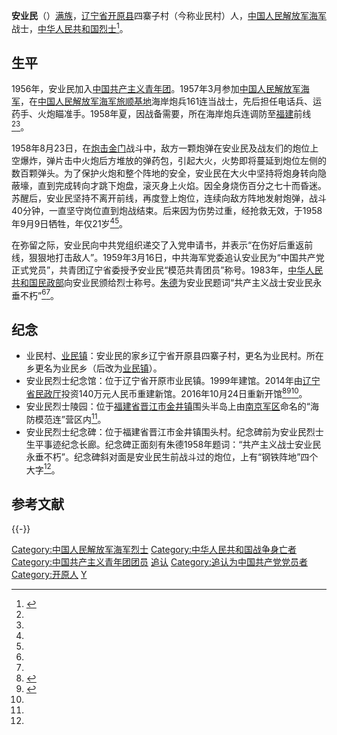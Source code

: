 '''安业民'''（{{bd|1937年||1958年|9月9日}}）[[满族|满族]]，[[辽宁省|辽宁省]][[开原县|开原县]]四寨子村（今称业民村）人，[[中国人民解放军海军|中国人民解放军海军]]战士，[[中华人民共和国|中华人民共和国]][[烈士_(中华人民共和国)|烈士]]<ref name=zhanshi>{{Cite web |url = http://dangshi.people.com.cn/GB/144964/145260/4525360.html |title = 坚强的共产主义战士――安业民 |author =  |date =  |publisher = 人民网 |language =  |accessdate = 2017-02-20 |quote =  |archive-date = 2015-04-08 |archive-url = https://web.archive.org/web/20150408205951/http://dangshi.people.com.cn/GB/144964/145260/4525360.html |dead-url = no }}</ref>。

==生平==
1956年，安业民加入[[中国共产主义青年团|中国共产主义青年团]]。1957年3月参加[[中国人民解放军海军|中国人民解放军海军]]，在[[中国人民解放军海军旅顺基地|中国人民解放军海军旅顺基地]]海岸炮兵161连当战士，先后担任电话兵、运药手、火炮瞄准手。1958年夏，因战备需要，所在海岸炮兵连调防至[[福建|福建]]前线<ref name=zhanshi/><ref name=tieling/>。

1958年8月23日，在[[炮击金门|炮击金门]]战斗中，敌方一颗炮弹在安业民及战友们的炮位上空爆炸，弹片击中火炮后方堆放的弹药包，引起大火，火势即将蔓延到炮位左侧的数百颗弹头。为了保护火炮和整个阵地的安全，安业民在大火中坚持将炮身转向隐蔽壕，直到完成转向才跳下炮盘，滚灭身上火焰。因全身烧伤百分之七十而昏迷。苏醒后，安业民坚持不离开前线，再度登上炮位，连续向敌方阵地发射炮弹，战斗40分钟，一直坚守岗位直到炮战结束。后来因为伤势过重，经抢救无效，于1958年9月9日牺牲，年仅21岁<ref name=zhanshi/><ref name=tieling/>。

在弥留之际，安业民向中共党组织递交了入党申请书，并表示“在伤好后重返前线，狠狠地打击敌人”。1959年3月16日，中共海军党委追认安业民为“中国共产党正式党员”，共青团辽宁省委授予安业民“模范共青团员”称号。1983年，[[中华人民共和国民政部|中华人民共和国民政部]]向安业民颁给烈士称号。[[朱德|朱德]]为安业民题词“共产主义战士安业民永垂不朽”<ref name=zhanshi/><ref name=tieling/>。

==纪念==
*业民村、[[业民镇|业民镇]]：安业民的家乡辽宁省开原县四寨子村，更名为业民村。所在乡更名为业民乡（后改为[[业民镇|业民镇]]）。
*安业民烈士纪念馆：位于辽宁省开原市业民镇。1999年建馆。2014年由[[辽宁省民政厅|辽宁省民政厅]]投资140万元人民币重建新馆。2016年10月24日重新开馆<ref>{{Cite web |url = http://lnky.wenming.cn/wmck/201611/t20161103_2635499.shtml |title =  开原安业民纪念馆重新修缮后开馆|author =  |date = 2016-11-03 |publisher = 中国文明网 |language =  |accessdate =  |quote =  }}</ref><ref name=tieling>{{Cite web |url = http://www.tielingcn.com/2016/0822/161815.shtml |title = 安业民烈士纪念馆 |author =  |date = 2016-08-22 |publisher = 中国铁岭 |language =  |accessdate =  |quote =  }}{{Dead link|date=2019年10月 |bot=InternetArchiveBot |fix-attempted=yes }}</ref><ref name=zhanshi/>。
*安业民烈士陵园：位于[[福建省|福建省]][[晋江市|晋江市]][[金井镇_(晋江市)|金井镇]]围头半岛上由[[南京军区|南京军区]]命名的“海防模范连”营区内<ref name=zhanshi/>。
*安业民烈士纪念碑：位于福建省晋江市金井镇围头村。纪念碑前为安业民烈士生平事迹纪念长廊。纪念碑正面刻有朱德1958年题词：“共产主义战士安业民永垂不朽”。纪念碑斜对面是安业民生前战斗过的炮位，上有“钢铁阵地”四个大字<ref name=zhanshi/>。

== 参考文献 ==
{{Reflist|35em}}

{{-}}
{{中国人民解放军海军}}

{{DEFAULTSORT:An安}}
[[Category:中国人民解放军海军烈士|Category:中国人民解放军海军烈士]]
[[Category:中华人民共和国战争身亡者|Category:中华人民共和国战争身亡者]]
[[Category:中国共产主义青年团团员|Category:中国共产主义青年团团员]]
[[Category:中华人民共和国建立后的满族中国共产党党员|追认]]
[[Category:追认为中国共产党党员者|Category:追认为中国共产党党员者]]
[[Category:开原人|Category:开原人]]
[[Category:安姓|Y]]